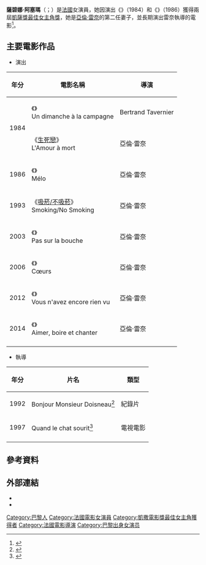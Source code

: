 {{Infobox person
| name                  = 薩碧娜·阿塞瑪<br/>Sabine Azéma
| image                 = AZEMA Sabine H-24x30-1996 crop.jpg
| caption               = 
| birth_name            = 
| birth_date            = {{birth date and age|1949|9|20|df=y}}
| birth_place           = {{FRA}}[[巴黎|巴黎]]
| years_active          = 1975-
| spouse                = [[亞倫·雷奈|亞倫·雷奈]]（1998－2014；雷奈過世）
| partner               = 
| children              = 
| occupation            = 演員、導演
| website               =
}}

'''薩碧娜·阿塞瑪'''（{{lang-fr|'''Sabine Azéma'''}}；{{bd|1949年|9月20日|catIdx=Azema, Sabine}}）是[[法國|法國]]女演員，她因演出《{{link-fr|鄉村星期天|Un dimanche à la campagne}}》（1984）和《{{link-fr|幾度春風幾度霜|Mélo}}》（1986）獲得兩屆[[凱薩獎最佳女主角獎|凱薩獎最佳女主角獎]]，她是[[亞倫·雷奈|亞倫·雷奈]]的第二任妻子，並長期演出雷奈執導的電影<ref>{{Cite web |url=http://www.ntpcff.com.tw/program/subject-4-02.htm |title=2014 新北市電影節-吸菸 |access-date=2015-03-02 |archive-date=2015-02-27 |archive-url=https://web.archive.org/web/20150227164358/http://www.ntpcff.com.tw/program/subject-4-02.htm |dead-url=no }}</ref>。

== 主要電影作品 ==
*演出
{| class="wikitable sortable"
! 年分
! 電影名稱
! 導演
|-
|rowspan=2|1984
| 《{{link-fr|鄉村星期天|Un dimanche à la campagne}}》<br/>Un dimanche à la campagne
| Bertrand Tavernier
|-
| 《[[生死戀|生死戀]]》<br/>L'Amour à mort
| 亞倫·雷奈
|-
| 1986
| 《{{link-fr|幾度春風幾度霜|Mélo}}》<br/>Mélo
| 亞倫·雷奈
|- 
| 1993
| 《[[吸菸/不吸菸|吸菸/不吸菸]]》<br/>Smoking/No Smoking
| 亞倫·雷奈
|- 
| 2003
| 《{{link-fr|嚴禁嘴對嘴|Pas sur la bouche}}》<br/>Pas sur la bouche
| 亞倫·雷奈
|- 
| 2006
| 《{{link-fr|喧譁的寂寞|Cœurs}}》<br/>Cœurs
| 亞倫·雷奈
|- 
| 2012
| 《{{link-fr|好戲還在後頭|Vous n'avez encore rien vu}}》<br/>Vous n'avez encore rien vu
| 亞倫·雷奈
|- 
| 2014
| 《{{link-fr|酣歌暢愛|Aimer, boire et chanter}}》<br/>Aimer, boire et chanter
| 亞倫·雷奈
|- 
|}

*執導
{| class="wikitable sortable"
! 年分
! 片名
! 類型
|-
|1992
|Bonjour Monsieur Doisneau<ref>{{Cite news|url=http://www.imdb.com/title/tt0350640/|title=Bonjour Monsieur Doisneau ou Le photographe arrosé|accessdate=2012-09-23|archive-date=2017-02-09|archive-url=https://web.archive.org/web/20170209041023/http://www.imdb.com/title/tt0350640/|dead-url=no}}</ref>
|紀錄片
|-
|1997
|Quand le chat sourit<ref>{{Cite news|url=http://www.imdb.com/title/tt0239859|title=Quand le chat sourit|accessdate=2012-09-23|archive-date=2017-02-08|archive-url=https://web.archive.org/web/20170208173953/http://www.imdb.com/title/tt0239859/|dead-url=no}}</ref>
|電視電影
|- 
|}

== 參考資料 ==
{{Reflist}}

== 外部連結 ==
{{commons|Sabine Azéma|薩碧娜·阿塞瑪}}
* {{IMDb name|id=0044535}}
* {{Amg name|3060}}

{{Authority control}}
{{凱薩獎最佳女主角獎}}
{{DEFAULTSORT:Azema, Sabine}}
[[Category:巴黎人|Category:巴黎人]]
[[Category:法國電影女演員|Category:法國電影女演員]]
[[Category:凱撒電影獎最佳女主角獲得者|Category:凱撒電影獎最佳女主角獲得者]]
[[Category:法國電影導演|Category:法國電影導演]]
[[Category:巴黎出身女演员|Category:巴黎出身女演员]]